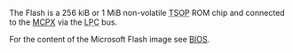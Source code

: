 The Flash is a 256 kiB or 1 MiB non-volatile <abbr title="Thin Small Outline Package">TSOP</abbr> ROM chip and connected to the [[MCPX]] via the <abbr title="Low Pin Count">LPC</abbr> bus.

For the content of the Microsoft Flash image see [[BIOS]].